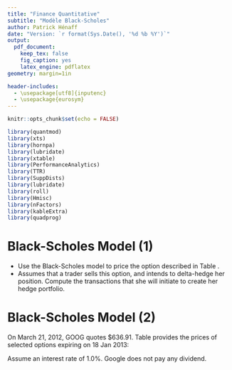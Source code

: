 ```yaml
---
title: "Finance Quantitative"
subtitle: "Modèle Black-Scholes"
author: Patrick Hénaff
date: "Version: `r format(Sys.Date(), '%d %b %Y')`"
output:
  pdf_document:
    keep_tex: false
    fig_caption: yes
    latex_engine: pdflatex
geometry: margin=1in

header-includes:
  - \usepackage[utf8]{inputenc}
  - \usepackage{eurosym}
---
```


```r
knitr::opts_chunk$set(echo = FALSE)
```

```r
library(quantmod)
library(xts)
library(hornpa)
library(lubridate)
library(xtable)
library(PerformanceAnalytics)
library(TTR)
library(SuppDists)
library(lubridate)
library(roll)
library(Hmisc)
library(nFactors)
library(kableExtra)
library(quadprog)
```

# Black-Scholes Model (1)
  

\begin{table}[ht]
  \centering
  \begin{tabular}{cc}
    \toprule
    Type & Call \\
    Strike & 50 \\
    Spot & 55 \\
    Maturity & 3 months \\
    Interest rate & 3\% \\
    Dividend yield & 0\% \\
    Volatility & .30 \\
    \bottomrule
  \end{tabular}
  \caption{Characteristics of an European option}
  \label{tab:opt}
\end{table}

- Use the Black-Scholes model to price the option described in Table \ref{tab:opt}.
- Assumes that a trader sells this option, and intends to delta-hedge her position. Compute the transactions that she will initiate to create her hedge portfolio.

# Black-Scholes Model (2)

On March 21, 2012, GOOG quotes \$636.91. Table \ref{tab:goog} provides the prices of selected options expiring on 18 Jan 2013:

\begin{table}[ht]
  \centering
  \begin{tabular}{ccc}
    \toprule
    Type & Strike & Price \\
    \midrule
    Call  & 635 & 60.70 \\
    Put   & 635 & 59.70 \\
    \bottomrule
  \end{tabular}
  \caption{Prices of options on GOOG}
  \label{tab:goog}
\end{table}

Assume an interest rate of $1.0\%$. Google does not pay any dividend. 

\begin{itemize}
  \item Compute the implied volatility for the call and the put. Comment your results.
    \item Use this result to price a call with strike 650.
    \end{itemize}
    
